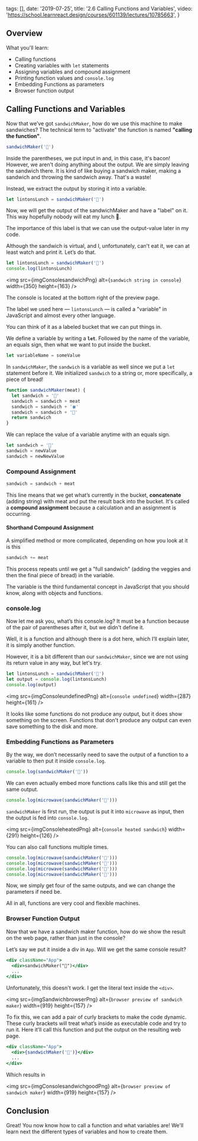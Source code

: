 
  tags: [],
  date: '2019-07-25',
  title: '2.6 Calling Functions and Variables',
  video: 'https://school.learnreact.design/courses/601139/lectures/10785663',
}


## Overview

What you'll learn:

- Calling functions
- Creating variables with `let` statements
- Assigning variables and compound assignment
- Printing function values and `console.log`
- Embedding Functions as parameters
- Browser function output

<CourseVideoLink to={props.pageContext.frontmatter.video} />

## Calling Functions and Variables

Now that we’ve got `sandwichMaker`, how do we use this machine to make sandwiches? The technical term to "activate" the function is named **"calling the function"**.

```jsx
sandwichMaker('🥓')
```

Inside the parentheses, we put input in and, in this case, it's bacon! However, we aren't doing anything about the output. We are simply leaving the sandwich there. It is kind of like buying a sandwich maker, making a sandwich and throwing the sandwich away. That's a waste!

Instead, we extract the output by storing it into a variable.

```jsx
let lintonsLunch = sandwichMaker('🥓')
```

Now, we will get the output of the sandwichMaker and have a "label" on it. This way hopefully nobody will eat my lunch 👀.

The importance of this label is that we can use the output-value later in my code.

Although the sandwich is virtual, and I, unfortunately, can't eat it, we can at least watch and print it. Let’s do that.

```jsx
let lintonsLunch = sandwichMaker('🥓')
console.log(lintonsLunch)
```

<img
  src={imgConsolesandwichPng}
  alt={`sandwich string in console`}
  width={350}
  height={163}
/>

The console is located at the bottom right of the preview page.

The label we used here — `lintonsLunch` — is called a "variable" in JavaScript and almost every other language.

You can think of it as a labeled bucket that we can put things in.

We define a variable by writing a **`let`**. Followed by the name of the variable, an equals sign, then what we want to put inside the bucket.

```jsx
let variableName = someValue
```

In `sandwichMaker`, the `sandwich` is a variable as well since we put a `let` statement before it. We initialized `sandwich` to a string or, more specifically, a piece of bread!

```jsx
function sandwichMaker(meat) {
  let sandwich = '🍞'
  sandwich = sandwich + meat
  sandwich = sandwich + '🍀'
  sandwich = sandwich + '🍞'
  return sandwich
}
```

We can replace the value of a variable anytime with an equals sign.

```jsx
let sandwich = '🍞'
sandwich = newValue
sandwich = newNewValue
```

### Compound Assignment

```jsx
sandwich = sandwich + meat
```

This line means that we get what’s currently in the bucket, **concatenate** (adding string) with meat and put the result back into the bucket. It's called a **compound assignment** because a calculation and an assignment is occurring.

#### Shorthand Compound Assignment

A simplified method or more complicated, depending on how you look at it is this

```jsx
sandwich += meat
```

This process repeats until we get a "full sandwich" (adding the veggies and then the final piece of bread) in the variable.

The variable is the third fundamental concept in JavaScript that you should know, along with objects and functions.

### console.log

Now let me ask you, what’s this console.log? It must be a function because of the pair of parentheses after it, but we didn't define it.

Well, it is a function and although there is a dot here, which I’ll explain later, it is simply another function.

However, it is a bit different than our `sandwichMaker`, since we are not using its return value in any way, but let's try.

```jsx
let lintonsLunch = sandwichMaker('🥓')
let output = console.log(lintonsLunch)
console.log(output)
```

<img
  src={imgConsoleundefinedPng}
  alt={`console undefined`}
  width={287}
  height={161}
/>

It looks like some functions do not produce any output, but it does show something on the screen. Functions that don't produce any output can even save something to the disk and more.

<!-- **TODO: Find better analogy** -->

### Embedding Functions as Parameters

By the way, we don’t necessarily need to save the output of a function to a variable to then put it inside `console.log`.

```jsx
console.log(sandwichMaker('🥓'))
```

We can even actually embed more functions calls like this and still get the same output.

```jsx
console.log(microwave(sandwichMaker('🥓')))
```

`sandwichMaker` is first run, the output is put it into `microwave` as input, then the output is fed into `console.log`.

<img
  src={imgConsoleheatedPng}
  alt={`console heated sandwich`}
  width={291}
  height={126}
/>

You can also call functions multiple times.

```jsx
console.log(microwave(sandwichMaker('🥓')))
console.log(microwave(sandwichMaker('🥓')))
console.log(microwave(sandwichMaker('🥓')))
console.log(microwave(sandwichMaker('🥓')))
```

Now, we simply get four of the same outputs, and we can change the parameters if need be.

All in all, functions are very cool and flexible machines.

### Browser Function Output

Now that we have a sandwich maker function, how do we show the result on the web page, rather than just in the console?

Let’s say we put it inside a div in `App`. Will we get the same console result?

```jsx
<div className="App">
  <div>sandwichMaker("🥓")</div>
  ...
</div>
```

Unfortunately, this doesn't work. I get the literal text inside the `<div>`.

<img
  src={imgSandwichbrowserPng}
  alt={`browser preview of sandwich maker`}
  width={919}
  height={157}
/>

To fix this, we can add a pair of curly brackets to make the code dynamic. These curly brackets will treat what’s inside as executable code and try to run it. Here it’ll call this function and put the output on the resulting web page.

```jsx
<div className="App">
  <div>{sandwichMaker('🥓')}</div>
  ...
</div>
```

Which results in

<img
  src={imgConsolesandwichgoodPng}
  alt={`browser preview of sandwich maker`}
  width={919}
  height={157}
/>

## Conclusion

Great! You now know how to call a function and what variables are! We'll learn next the different types of variables and how to create them.
